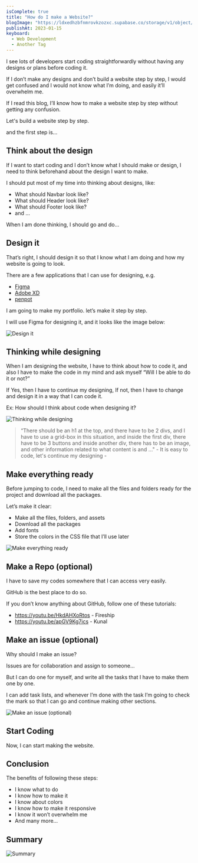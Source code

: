 ```yaml
---
isComplete: true
title: "How do I make a Website?"
blogImage: "https://ldxedhzbfnmrovkzozxc.supabase.co/storage/v1/object/public/blog/how%20do%20I%20make%20a%20website/How%20do%20I%20make%20a%20Website_.png"
publishAt: 2023-01-15
keyboard:
  - Web Development
  - Another Tag
---
```


I see lots of developers start coding straightforwardly without having any designs or plans before coding it.

If I don’t make any designs and don’t build a website step by step, I would get confused and I would not know what I’m doing, and easily it’ll overwhelm me.

If I read this blog, I’ll know how to make a website step by step without getting any confusion.

Let's build a website step by step.

and the first step is...

## Think about the design

If I want to start coding and I don’t know what I should make or design, I need to think beforehand about the design I want to make.

I should put most of my time into thinking about designs, like:

- What should Navbar look like?
- What should Header look like?
- What should Footer look like?
- and …

When I am done thinking, I should go and do…

## Design it

That’s right, I should design it so that I know what I am doing and how my website is going to look.

There are a few applications that I can use for designing, e.g.

- [Figma](https://www.figma.com/)
- [Adobe XD](https://helpx.adobe.com/xd/get-started.html)
- [penpot](https://penpot.app/)

I am going to make my portfolio. let’s make it step by step.

I will use Figma for designing it, and it looks like the image below:

<Image
  alt="Design it"
  src="https://ldxedhzbfnmrovkzozxc.supabase.co/storage/v1/object/public/blog/how%20do%20I%20make%20a%20website/pasted%20image%200.png"
  width={695}
  height={419}
  priority
/>

## Thinking while designing

When I am designing the website, I have to think about how to code it, and also I have to make the code in my mind and ask myself “Will I be able to do it or not?”

If Yes, then I have to continue my designing, If not, then I have to change and design it in a way that I can code it.

Ex: How should I think about code when designing it?

<Image
  alt="Thinking while designing"
  src="https://ldxedhzbfnmrovkzozxc.supabase.co/storage/v1/object/public/blog/how%20do%20I%20make%20a%20website/pasted%20image%200%20(1).png"
  width={695}
  height={419}
  priority
/>

> “There should be an h1 at the top, and there have to be 2 divs, and I have to use a grid-box in this situation, and inside the first div, there have to be 3 buttons and inside another div, there has to be an image, and other information related to what content is and …" - It is easy to code, let's continue my designing -

## Make everything ready

Before jumping to code, I need to make all the files and folders ready for the project and download all the packages.

Let’s make it clear:

- Make all the files, folders, and assets
- Download all the packages
- Add fonts
- Store the colors in the CSS file that I’ll use later

<Image
  alt="Make everything ready"
  src="https://ldxedhzbfnmrovkzozxc.supabase.co/storage/v1/object/public/blog/how%20do%20I%20make%20a%20website/630e5764-a3ee-4844-a31e-9cfa4ff97c6a.avif"
  width={695}
  height={419}
  priority
/>

## Make a Repo (optional)

I have to save my codes somewhere that I can access very easily.

GitHub is the best place to do so.

If you don’t know anything about GitHub, follow one of these tutorials:

- https://youtu.be/HkdAHXoRtos - Fireship
- https://youtu.be/apGV9Kg7ics - Kunal

## Make an issue (optional)

Why should I make an issue?

Issues are for collaboration and assign to someone…

But I can do one for myself, and write all the tasks that I have to make them one by one.

I can add task lists, and whenever I’m done with the task I’m going to check the mark so that I can go and continue making other sections.

<Image
  alt="Make an issue (optional)"
  src="https://ldxedhzbfnmrovkzozxc.supabase.co/storage/v1/object/public/blog/how%20do%20I%20make%20a%20website/pasted%20image%200%20(2).png"
  width={695}
  height={419}
  priority
/>

## Start Coding

Now, I can start making the website.

## Conclusion

The benefits of following these steps:

- I know what to do
- I know how to make it
- I know about colors
- I know how to make it responsive
- I know it won’t overwhelm me
- And many more…

## Summary

<Image
  alt="Summary"
  src="https://ldxedhzbfnmrovkzozxc.supabase.co/storage/v1/object/public/blog/how%20do%20I%20make%20a%20website/b59778d9-b7f0-419f-b7c6-ffae9383105e.avif"
  width={695}
  height={695}
  priority
/>
